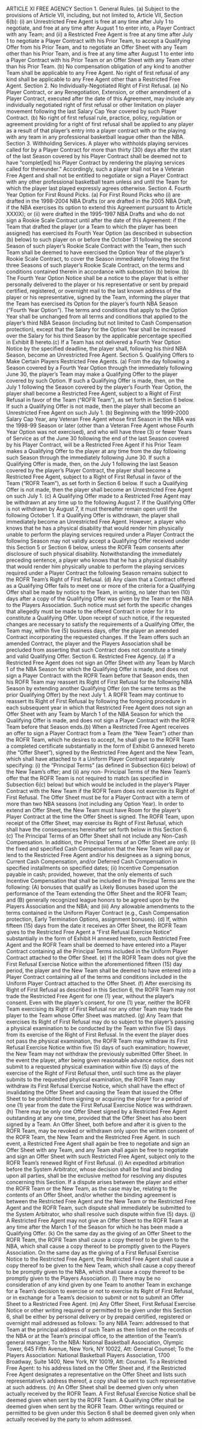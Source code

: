 ARTICLE XI
                                                    FREE AGENCY
Section 1.       General Rules.
      (a) Subject to the provisions of Article VII, including, but not limited to, Article VII, Section 6(b): (i) an
Unrestricted Free Agent is free at any time after July 1 to negotiate, and free at any time after August 1 to enter
into, a Player Contract with any Team; and (ii) a Restricted Free Agent is free at any time after July 1 to negotiate
a Player Contract with his Prior Team, to accept a Qualifying Offer from his Prior Team, and to negotiate an
Offer Sheet with any Team other than his Prior Team, and is free at any time after August 1 to enter into a Player
Contract with his Prior Team or an Offer Sheet with any Team other than his Prior Team.
      (b) No compensation obligation of any kind to another Team shall be applicable to any Free Agent. No right
of first refusal of any kind shall be applicable to any Free Agent other than a Restricted Free Agent.
Section 2.       No Individually-Negotiated Right of
                 First Refusal.
      (a) No Player Contract, or any Renegotiation, Extension, or other amendment of a Player Contract, executed
after the date of this Agreement, may include any individually negotiated right of first refusal or other limitation
on player movement following the last Salary Cap Year covered by such Player Contract.
      (b) No right of first refusal rule, practice, policy, regulation or agreement providing for a right of first refusal
shall be applied to any player as a result of that player's entry into a player contract with or the playing with any
team in any professional basketball league other than the NBA.
Section 3.       Withholding Services.
      A player who withholds playing services called for by a Player Contract for more than thirty (30) days after
the start of the last Season covered by his Player Contract shall be deemed not to have "complet[ed] his Player
Contract by rendering the playing services called for thereunder." Accordingly, such a player shall not be a
Veteran Free Agent and shall not be entitled to negotiate or sign a Player Contract with any other professional
basketball team unless and until the Team for which the player last played expressly agrees otherwise.
Section 4.       Fourth Year Option for First Round Picks.
      (a) For First Round Picks who (i) are drafted in the 1998-2004 NBA Drafts (or are drafted in the 2005 NBA
Draft, if the NBA exercises its option to extend this Agreement pursuant to Article XXXIX); or (ii) were drafted
in the 1995-1997 NBA Drafts and who do not sign a Rookie Scale Contract until after the date of this Agreement:
if the Team that drafted the player (or a Team to which the player has been assigned) has exercised its Fourth
Year Option (as described in subsection (b) below) to such player on or before the October 31 following the
second Season of such player's Rookie Scale Contract with the Team, then such Team shall be deemed to have
exercised the Option Year of the player's Rookie Scale Contract, to cover the Season immediately following the
first three Seasons of such player's Rookie Scale Contract, on the terms and conditions contained therein in
accordance with subsection (b) below.
      (b) The Fourth Year Option Notice shall be a notice to the player that is either personally delivered to the
player or his representative or sent by prepaid certified, registered, or overnight mail to the last known address of
the player or his representative, signed by the Team, informing the player that the Team has exercised its Option
for the player's fourth NBA Season ("Fourth Year Option"). The terms and conditions that apply to the Option
Year shall be unchanged from all terms and conditions that applied to the player's third NBA Season (including
but not limited to Cash Compensation protection), except that the Salary for the Option Year shall be increased
over the Salary for his third Season by the applicable percentage specified in Exhibit B hereto.(c) If a Team has not delivered a Fourth Year Option Notice by the specified deadline, the player shall,
following his third NBA Season, become an Unrestricted Free Agent.
Section 5.      Qualifying Offers to Make Certain Players Restricted Free Agents.
     (a) From the day following a Season covered by a Fourth Year Option through the immediately following
June 30, the player's Team may make a Qualifying Offer to the player covered by such Option. If such a
Qualifying Offer is made, then, on the July 1 following the Season covered by the player's Fourth Year Option,
the player shall become a Restricted Free Agent, subject to a Right of First Refusal in favor of the Team ("ROFR
Team"), as set forth in Section 6 below. If such a Qualifying Offer is not made, then the player shall become an
Unrestricted Free Agent on such July 1.
     (b) Beginning with the 1999-2000 Salary Cap Year, any Veteran Free Agent whose first Season in the NBA
was the 1998-99 Season or later (other than a Veteran Free Agent whose Fourth Year Option was not exercised),
and who will have three (3) or fewer Years of Service as of the June 30 following the end of the last Season
covered by his Player Contract, will be a Restricted Free Agent if his Prior Team makes a Qualifying Offer to the
player at any time from the day following such Season through the immediately following June 30. If such a
Qualifying Offer is made, then, on the July 1 following the last Season covered by the player's Player Contract,
the player shall become a Restricted Free Agent, subject to a Right of First Refusal in favor of the Team ("ROFR
Team"), as set forth in Section 6 below. If such a Qualifying Offer is not made, then the player shall become an
Unrestricted Free Agent on such July 1.
     (c) A Qualifying Offer made to a Restricted Free Agent may be withdrawn at any time up to the following
August 7. If the Qualifying Offer is not withdrawn by August 7, it must thereafter remain open until the
following October 1. If a Qualifying Offer is withdrawn, the player shall immediately become an Unrestricted
Free Agent. However, a player who knows that he has a physical disability that would render him physically
unable to perform the playing services required under a Player Contract the following Season may not validly
accept a Qualifying Offer received under this Section 5 or Section 6 below, unless the ROFR Team consents after
disclosure of such physical disability. Notwithstanding the immediately preceding sentence, a player who knows
that he has a physical disability that would render him physically unable to perform the playing services required
under a Player Contract the following Season remains subject to the ROFR Team's Right of First Refusal.
     (d) Any claim that a Contract offered as a Qualifying Offer fails to meet one or more of the criteria for a
Qualifying Offer shall be made by notice to the Team, in writing, no later than ten (10) days after a copy of the
Qualifying Offer was given by the Team or the NBA to the Players Association. Such notice must set forth the
specific changes that allegedly must be made to the offered Contract in order for it to constitute a Qualifying
Offer. Upon receipt of such notice, if the requested changes are necessary to satisfy the requirements of a
Qualifying Offer, the Team may, within five (5) business days, offer the player an amended Contract
incorporating the requested changes. If the Team offers such an amended Contract, the player and the Players
Association shall be precluded from asserting that such Contract does not constitute a timely and valid Qualifying
Offer.
Section 6.      Restricted Free Agency.
     (a) If a Restricted Free Agent does not sign an Offer Sheet with any Team by March 1 of the NBA Season
for which the Qualifying Offer is made, and does not sign a Player Contract with the ROFR Team before that
Season ends, then his ROFR Team may reassert its Right of First Refusal for the following NBA Season by
extending another Qualifying Offer (on the same terms as the prior Qualifying Offer) by the next July 1. A ROFR
Team may continue to reassert its Right of First Refusal by following the foregoing procedure in each subsequent
year in which that Restricted Free Agent does not sign an Offer Sheet with any Team by March 1 of the NBA
Season for which the Qualifying Offer is made, and does not sign a Player Contract with the ROFR Team before
that Season ends.(b) When a Restricted Free Agent receives an offer to sign a Player Contract from a Team (the "New
Team") other than the ROFR Team, which he desires to accept, he shall give to the ROFR Team a completed
certificate substantially in the form of Exhibit G annexed hereto (the "Offer Sheet"), signed by the Restricted
Free Agent and the New Team, which shall have attached to it a Uniform Player Contract separately specifying:
(i) the "Principal Terms" (as defined in Subsection 6(c) below) of the New Team's offer; and (ii) any non-
Principal Terms of the New Team's offer that the ROFR Team is not required to match (as specified in
Subsection 6(c) below) but which would be included in the player's Player Contract with the New Team if the
ROFR Team does not exercise its Right of First Refusal. The Offer Sheet must be for a Player Contract with a
term of more than two NBA seasons (not including any Option Year). In order to extend an Offer Sheet, the New
Team must have Room for the player's Player Contract at the time the Offer Sheet is signed. The ROFR Team,
upon receipt of the Offer Sheet, may exercise its Right of First Refusal, which shall have the consequences
hereinafter set forth below in this Section 6.
      (c) The Principal Terms of an Offer Sheet shall not include any Non-Cash Compensation. In addition, the
Principal Terms of an Offer Sheet are only:
            (i)   the fixed and specified Cash Compensation that the New Team will pay or lend to the Restricted
                  Free Agent and/or his designees as a signing bonus, Current Cash Compensation, and/or Deferred
                  Cash Compensation in specified installments on specified dates;
            (ii) Incentive Compensation payable in cash; provided, however, that the only elements of such
                  Incentive Compensation that shall be included in the Principal Terms are the following: (A)
                  bonuses that qualify as Likely Bonuses based upon the performance of the Team extending the
                  Offer Sheet and the ROFR Team; and (B) generally recognized league honors to be agreed upon
                  by the Players Association and the NBA; and
            (iii) Any allowable amendments to the terms contained in the Uniform Player Contract (e.g., Cash
                  Compensation protection, Early Termination Options, assignment bonuses).
      (d) If, within fifteen (15) days from the date it receives an Offer Sheet, the ROFR Team gives to the
Restricted Free Agent a "First Refusal Exercise Notice" substantially in the form of Exhibit H annexed hereto,
such Restricted Free Agent and the ROFR Team shall be deemed to have entered into a Player Contract
containing all the Principal Terms included in the Uniform Player Contract attached to the Offer Sheet.
      (e) If the ROFR Team does not give the First Refusal Exercise Notice within the aforementioned fifteen (15)
day period, the player and the New Team shall be deemed to have entered into a Player Contract containing all of
the terms and conditions included in the Uniform Player Contract attached to the Offer Sheet.
      (f) After exercising its Right of First Refusal as described in this Section 6, the ROFR Team may not trade
the Restricted Free Agent for one (1) year, without the player's consent. Even with the player's consent, for one
(1) year, neither the ROFR Team exercising its Right of First Refusal nor any other Team may trade the player to
the Team whose Offer Sheet was matched.
      (g) Any Team that exercises its Right of First Refusal may do so subject to the player's passing a physical
examination to be conducted by the Team within five (5) days from its exercise of the Right of First Refusal. In
the event the player does not pass the physical examination, the ROFR Team may withdraw its First Refusal
Exercise Notice within five (5) days of such examination; however, the New Team may not withdraw the
previously submitted Offer Sheet. In the event the player, after being given reasonable advance notice, does not
submit to a requested physical examination within five (5) days of the exercise of the Right of First Refusal then,
until such time as the player submits to the requested physical examination, the ROFR Team may withdraw its
First Refusal Exercise Notice, which shall have the effect of invalidating the Offer Sheet and causing the Team
that issued the Offer Sheet to be prohibited from signing or acquiring the player for a period of one (1) year from
the date the First Refusal Exercise Notice was withdrawn.(h) There may be only one Offer Sheet signed by a Restricted Free Agent outstanding at any one time,
provided that the Offer Sheet has also been signed by a Team. An Offer Sheet, both before and after it is given to
the ROFR Team, may be revoked or withdrawn only upon the written consent of the ROFR Team, the New Team
and the Restricted Free Agent. In such event, a Restricted Free Agent shall again be free to negotiate and sign an
Offer Sheet with any Team, and any Team shall again be free to negotiate and sign an Offer Sheet with such
Restricted Free Agent, subject only to the ROFR Team's renewed Right of First Refusal.
      (i) An expedited arbitration before the System Arbitrator, whose decision shall be final and binding upon all
parties, shall be the exclusive method for resolving any disputes concerning this Section. If a dispute arises
between the player and either the ROFR Team or the New Team, as the case may be, relating to the contents of
an Offer Sheet, and/or whether the binding agreement is between the Restricted Free Agent and the New Team or
the Restricted Free Agent and the ROFR Team, such dispute shall immediately be submitted to the System
Arbitrator, who shall resolve such dispute within five (5) days.
      (j) A Restricted Free Agent may not give an Offer Sheet to the ROFR Team at any time after the March 1 of
the Season for which he has been made a Qualifying Offer.
      (k) On the same day as the giving of an Offer Sheet to the ROFR Team, the ROFR Team shall cause a copy
thereof to be given to the NBA, which shall cause a copy thereof to be promptly given to the Players Association.
On the same day as the giving of a First Refusal Exercise Notice to the Restricted Free Agent, the Restricted Free
Agent shall cause a copy thereof to be given to the New Team, which shall cause a copy thereof to be promptly
given to the NBA, which shall cause a copy thereof to be promptly given to the Players Association.
      (l) There may be no consideration of any kind given by one Team to another Team in exchange for a Team's
decision to exercise or not to exercise its Right of First Refusal, or in exchange for a Team's decision to submit
or not to submit an Offer Sheet to a Restricted Free Agent.
      (m) Any Offer Sheet, First Refusal Exercise Notice or other writing required or permitted to be given under
this Section 6, shall be either by personal delivery or by prepaid certified, registered or overnight mail addressed
as follows:
     To any NBA Team: addressed to that Team at the principal address of such Team as then listed on the
     records of the NBA or at the Team's principal office, to the attention of the Team's general manager;
     To the NBA: National Basketball Association, Olympic Tower, 645 Fifth Avenue, New York, NY 10022,
     Att: General Counsel;
     To the Players Association: National Basketball Players Association, 1700 Broadway, Suite 1400, New York,
     NY 10019, Att: Counsel.
     To a Restricted Free Agent: to his address listed on the Offer Sheet and, if the Restricted Free Agent
     designates a representative on the Offer Sheet and lists such representative's address thereof, a copy shall be
     sent to such representative at such address.
      (n) An Offer Sheet shall be deemed given only when actually received by the ROFR Team. A First Refusal
Exercise Notice shall be deemed given when sent by the ROFR Team. A Qualifying Offer shall be deemed given
when sent by the ROFR Team. Other writings required or permitted to be given under this Section 6 shall be
deemed given only when actually received by the party to whom addressed.